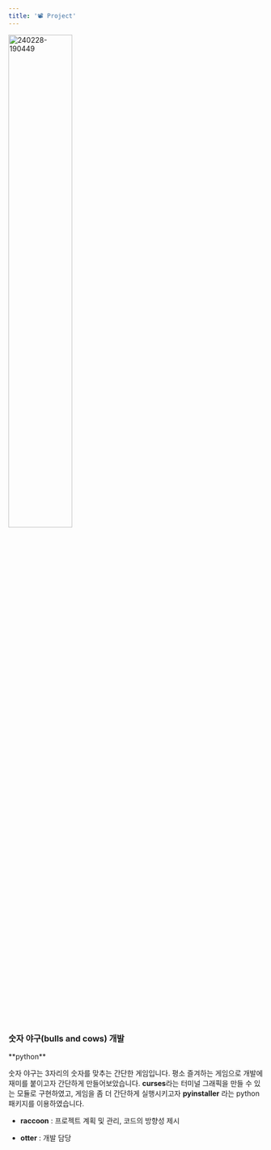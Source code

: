 ```yaml
---
title: '📽️ Project'
---
```


<img src="/na-log/images/posts/about-2/240228-190449.png" alt="240228-190449" width="50%" />
<h3>숫자 야구(bulls and cows) 개발</h3>

<div className="about-tech-list">
<div className="about-tech">**python**</div>
</div>

숫자 야구는 3자리의 숫자를 맞추는 간단한 게임입니다. 평소 즐겨하는 게임으로 개발에 재미를 붙이고자 간단하게 만들어보았습니다.
**curses**라는 터미널 그래픽을 만들 수 있는 모듈로 구현하였고,
게임을 좀 더 간단하게 실행시키고자 **pyinstaller** 라는 python 패키지를 이용하였습니다.

- **raccoon** : 프로젝트 계획 및 관리, 코드의 방향성 제시

- **otter** : 개발 담당